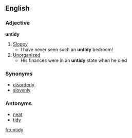 ==English==
===Adjective===
'''untidy'''
#[[Sloppy]]
#* I have never seen such an '''untidy''' bedroom!
#[[Unorganized]] 
#* His finances were in an '''untidy''' state when he died
=== Synonyms ===
*[[disorderly]]
*[[slovenly]]
=== Antonyms ===
*[[neat]]
*[[tidy]]

[[fr:untidy]]
